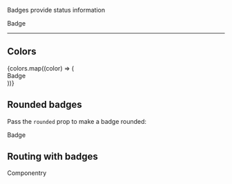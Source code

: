 

<Meta title='Components/Badge' component={Badge} />

<DocsTitle title='Badges' experimental />

Badges provide status information

<Badge color='primary'>Badge</Badge>

---

## Colors

<div className='d-flex justify-content-center'>
  {colors.map((color) => (
    <div className='px-1' key={color}>
      <Badge color={color}>Badge</Badge>
    </div>
  ))}
</div>

## Rounded badges

Pass the `rounded` prop to make a badge rounded:

<Badge color='primary' rounded>
  Badge
</Badge>

## Routing with badges

<Badge as='a' color='primary' href='http://componentry.design'>
  Componentry
</Badge>
